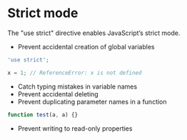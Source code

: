 # Strict mode

The "use strict" directive enables JavaScript’s strict mode.

- Prevent accidental creation of global variables
```js
'use strict';

x = 1; // ReferenceError: x is not defined
```
- Catch typing mistakes in variable names
- Prevent accidental deleting
- Prevent duplicating parameter names in a function
```js
function test(a, a) {}
```
- Prevent writing to read-only properties
